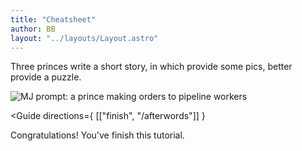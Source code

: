 ```yaml
---
title: "Cheatsheet"
author: BB
layout: "../layouts/Layout.astro"
---
```



Three princes
<TodoModal>
write a short story, in which provide some pics, better provide
a puzzle.
</TodoModal>

![MJ prompt: a prince making orders to pipeline workers](/prince3.jpg)

<Guide
directions={ [["finish", "/afterwords"]] }
>
Congratulations! You've finish this tutorial.
</Guide>

